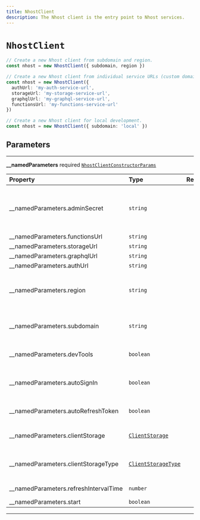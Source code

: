 ```yaml
---
title: NhostClient
description: The Nhost client is the entry point to Nhost services.
---
```


# `NhostClient`

```ts
// Create a new Nhost client from subdomain and region.
const nhost = new NhostClient({ subdomain, region })
```

```ts
// Create a new Nhost client from individual service URLs (custom domains, self-hosting, etc).
const nhost = new NhostClient({
  authUrl: 'my-auth-service-url',
  storageUrl: 'my-storage-service-url',
  graphqlUrl: 'my-graphql-service-url',
  functionsUrl: 'my-functions-service-url'
})
```

```ts
// Create a new Nhost client for local development.
const nhost = new NhostClient({ subdomain: 'local' })
```

## Parameters

---

**<span className="parameter-name">\_\_namedParameters</span>** <span className="optional-status">required</span> [`NhostClientConstructorParams`](/reference/javascript/nhost-js/types/nhost-client-constructor-params)

| Property                                                                                                            | Type                                                                            | Required | Notes                                                                                                                                    |
| :------------------------------------------------------------------------------------------------------------------ | :------------------------------------------------------------------------------ | :------: | :--------------------------------------------------------------------------------------------------------------------------------------- |
| <span className="parameter-name"><span className="light-grey">\_\_namedParameters.</span>adminSecret</span>         | <code>string</code>                                                             |          | When set, the admin secret is sent as a header, `x-hasura-admin-secret`, for all requests to GraphQL, Storage, and Serverless Functions. |
| <span className="parameter-name"><span className="light-grey">\_\_namedParameters.</span>functionsUrl</span>        | <code>string</code>                                                             |          |                                                                                                                                          |
| <span className="parameter-name"><span className="light-grey">\_\_namedParameters.</span>storageUrl</span>          | <code>string</code>                                                             |          |                                                                                                                                          |
| <span className="parameter-name"><span className="light-grey">\_\_namedParameters.</span>graphqlUrl</span>          | <code>string</code>                                                             |          |                                                                                                                                          |
| <span className="parameter-name"><span className="light-grey">\_\_namedParameters.</span>authUrl</span>             | <code>string</code>                                                             |          |                                                                                                                                          |
| <span className="parameter-name"><span className="light-grey">\_\_namedParameters.</span>region</span>              | <code>string</code>                                                             |          | Project region (e.g. `eu-central-1`) Project region is not required during local development (when `subdomain` is `localhost`)           |
| <span className="parameter-name"><span className="light-grey">\_\_namedParameters.</span>subdomain</span>           | <code>string</code>                                                             |          | Project subdomain (e.g. `ieingiwnginwnfnegqwvdqwdwq`) Use `localhost` during local development                                           |
| <span className="parameter-name"><span className="light-grey">\_\_namedParameters.</span>devTools</span>            | <code>boolean</code>                                                            |          | Activate devTools e.g. the ability to connect to the xstate inspector                                                                    |
| <span className="parameter-name"><span className="light-grey">\_\_namedParameters.</span>autoSignIn</span>          | <code>boolean</code>                                                            |          | When set to true, will parse the url on startup to check if it contains a refresh token to start the session with                        |
| <span className="parameter-name"><span className="light-grey">\_\_namedParameters.</span>autoRefreshToken</span>    | <code>boolean</code>                                                            |          | When set to true, will automatically refresh token before it expires                                                                     |
| <span className="parameter-name"><span className="light-grey">\_\_namedParameters.</span>clientStorage</span>       | [`ClientStorage`](/reference/javascript/nhost-js/types/client-storage)          |          | Object where the refresh token will be persisted and read locally.                                                                       |
| <span className="parameter-name"><span className="light-grey">\_\_namedParameters.</span>clientStorageType</span>   | [`ClientStorageType`](/reference/javascript/nhost-js/types/client-storage-type) |          | Define a way to get information about the refresh token and its exipration date.                                                         |
| <span className="parameter-name"><span className="light-grey">\_\_namedParameters.</span>refreshIntervalTime</span> | <code>number</code>                                                             |          | Time interval until token refreshes, in seconds                                                                                          |
| <span className="parameter-name"><span className="light-grey">\_\_namedParameters.</span>start</span>               | <code>boolean</code>                                                            |          |                                                                                                                                          |

---
